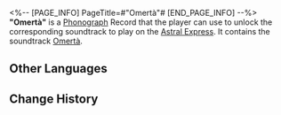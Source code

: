 <%-- [PAGE_INFO]
PageTitle=#"Omertà"#
[END_PAGE_INFO] --%>
{{Item Infobox
|id          = 210327
|image       = Item Omertà.png
|type        = Disk
|invCategory = Valuables
|rarity      = 3
|effect      = 
|description = A record that can be played on the Express' phonograph. It might be a chance acquisition or a gift from someone else. All sorts of memories surge up when the music plays &mdash; the smiles, encounters, touches, and the excitement of battle. Maybe that is why people still collect records even as society rapidly advances.<br />The current record contains the track "Omertà."
}}
{{Description|''"Hmph."''}}
'''"Omertà"''' is a [[Phonograph]] Record that the player can use to unlock the corresponding soundtrack to play on the [[Astral Express]]. It contains the soundtrack [[Omertà]].

==Other Languages==
{{Other Languages
|en   = "Omertà"
|zhs  = 《缄默法则》
|zht  = 《緘默法則》
|ja   = 『血の掟』
|ko   = ≪싸이렌스≫
|es   = La ley del silencio
|fr   = «&nbsp;Omertà&nbsp;»
|ru   = Omertà
|th   = "Omertà"
|vi   = "Luật Im Lặng"
|de   = „Omertà“
|id   = "Omertà"
|pt   = "Omertà"
}}

==Change History==
{{Change History|2.2}}